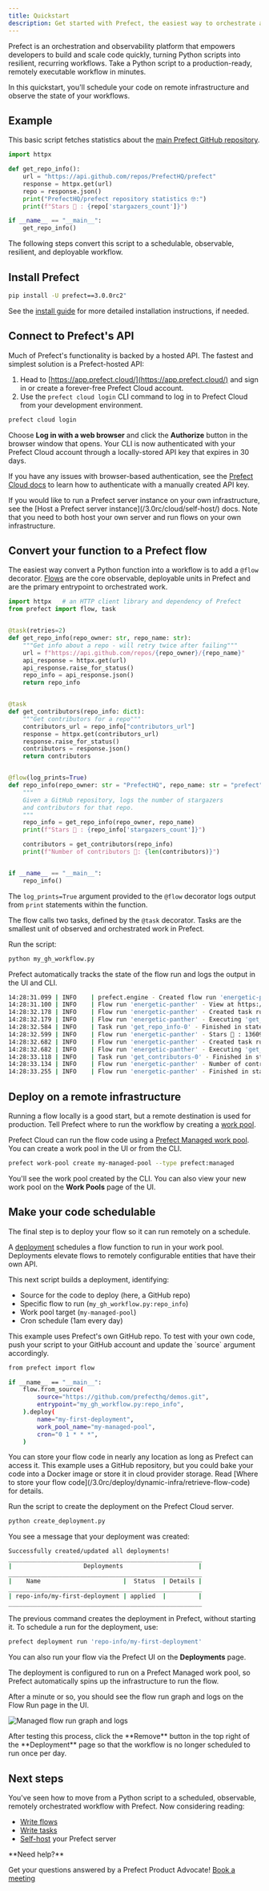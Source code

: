 ```yaml
---
title: Quickstart
description: Get started with Prefect, the easiest way to orchestrate and observe your data pipelines
---
```


Prefect is an orchestration and observability platform that empowers developers to build and scale code quickly, turning Python scripts into resilient, recurring workflows.
Take a Python script to a production-ready, remotely executable workflow in minutes.

In this quickstart, you'll schedule your code on remote infrastructure and observe the state of your workflows.

## Example

This basic script fetches statistics about the [main Prefect GitHub repository](https://github.com/PrefectHQ/prefect).

```python
import httpx

def get_repo_info():
    url = "https://api.github.com/repos/PrefectHQ/prefect"
    response = httpx.get(url)
    repo = response.json()
    print("PrefectHQ/prefect repository statistics 🤓:")
    print(f"Stars 🌠 : {repo['stargazers_count']}")

if __name__ == "__main__":
    get_repo_info()
```

The following steps convert this script to a schedulable, observable, resilient, and deployable workflow.

## Install Prefect

```bash
pip install -U prefect==3.0.0rc2"
```

See the [install guide](/3.0rc/get-started/install/) for more detailed installation instructions, if needed.

## Connect to Prefect's API

Much of Prefect's functionality is backed by a hosted API.
The fastest and simplest solution is a Prefect-hosted API:

1. Head to [https://app.prefect.cloud/](https://app.prefect.cloud/) and sign in or create a forever-free Prefect Cloud account.
1. Use the `prefect cloud login` CLI command to log in to Prefect Cloud from your development environment.

```bash
prefect cloud login
```

Choose **Log in with a web browser** and click the **Authorize** button in the browser window that opens.
Your CLI is now authenticated with your Prefect Cloud account through a locally-stored API key that expires in 30 days.

If you have any issues with browser-based authentication, see the [Prefect Cloud docs](/3.0rc/cloud/manage-users/api-keys/) to learn how to authenticate with a manually created API key.

<Note>
If you would like to run a Prefect server instance on your own infrastructure, see the [Host a Prefect server instance](/3.0rc/cloud/self-host/) docs.
Note that you need to both host your own server and run flows on your own infrastructure.
</Note>

## Convert your function to a Prefect flow

The easiest way convert a Python function into a workflow is to add a `@flow` decorator.
[Flows](/3.0rc/develop/write-flows/) are the core observable, deployable units in Prefect and are the primary entrypoint to orchestrated work.

```python my_gh_workflow.py
import httpx   # an HTTP client library and dependency of Prefect
from prefect import flow, task


@task(retries=2)
def get_repo_info(repo_owner: str, repo_name: str):
    """Get info about a repo - will retry twice after failing"""
    url = f"https://api.github.com/repos/{repo_owner}/{repo_name}"
    api_response = httpx.get(url)
    api_response.raise_for_status()
    repo_info = api_response.json()
    return repo_info


@task
def get_contributors(repo_info: dict):
    """Get contributors for a repo"""
    contributors_url = repo_info["contributors_url"]
    response = httpx.get(contributors_url)
    response.raise_for_status()
    contributors = response.json()
    return contributors


@flow(log_prints=True)
def repo_info(repo_owner: str = "PrefectHQ", repo_name: str = "prefect"):
    """
    Given a GitHub repository, logs the number of stargazers
    and contributors for that repo.
    """
    repo_info = get_repo_info(repo_owner, repo_name)
    print(f"Stars 🌠 : {repo_info['stargazers_count']}")

    contributors = get_contributors(repo_info)
    print(f"Number of contributors 👷: {len(contributors)}")


if __name__ == "__main__":
    repo_info()
```

The `log_prints=True` argument provided to the `@flow` decorator logs output from `print` statements within the function.

The flow calls two tasks, defined by the `@task` decorator.
Tasks are the smallest unit of observed and orchestrated work in Prefect.

Run the script:

```bash
python my_gh_workflow.py
```

Prefect automatically tracks the state of the flow run and logs the output in the UI and CLI.

```bash
14:28:31.099 | INFO    | prefect.engine - Created flow run 'energetic-panther' for flow 'repo-info'
14:28:31.100 | INFO    | Flow run 'energetic-panther' - View at https://app.prefect.cloud/account/123/workspace/abc/flow-runs/flow-run/xyz
14:28:32.178 | INFO    | Flow run 'energetic-panther' - Created task run 'get_repo_info-0' for task 'get_repo_info'
14:28:32.179 | INFO    | Flow run 'energetic-panther' - Executing 'get_repo_info-0' immediately...
14:28:32.584 | INFO    | Task run 'get_repo_info-0' - Finished in state Completed()
14:28:32.599 | INFO    | Flow run 'energetic-panther' - Stars 🌠 : 13609
14:28:32.682 | INFO    | Flow run 'energetic-panther' - Created task run 'get_contributors-0' for task 'get_contributors'
14:28:32.682 | INFO    | Flow run 'energetic-panther' - Executing 'get_contributors-0' immediately...
14:28:33.118 | INFO    | Task run 'get_contributors-0' - Finished in state Completed()
14:28:33.134 | INFO    | Flow run 'energetic-panther' - Number of contributors 👷: 30
14:28:33.255 | INFO    | Flow run 'energetic-panther' - Finished in state Completed('All states completed.')
```

## Deploy on a remote infrastructure

Running a flow locally is a good start, but a remote destination is used for production.
Tell Prefect where to run the workflow by creating a [work pool](/3.0rc/deploy/dynamic-infra/control-runs/).

Prefect Cloud can run the flow code using a [Prefect Managed work pool](/3.0rc/deploy/serve-flows/index).
You can create a work pool in the UI or from the CLI.

```bash
prefect work-pool create my-managed-pool --type prefect:managed
```

You'll see the work pool created by the CLI.
You can also view your new work pool on the **Work Pools** page of the UI.

## Make your code schedulable

The final step is to deploy your flow so it can run remotely on a schedule. 

A [deployment](/3.0rc/deploy/serve-flows/) schedules a flow function to run in your work pool.
Deployments elevate flows to remotely configurable entities that have their own API.

This next script builds a deployment, identifying:

- Source for the code to deploy (here, a GitHub repo)
- Specific flow to run (`my_gh_workflow.py:repo_info`)
- Work pool target (`my-managed-pool`)
- Cron schedule (1am every day)

<Info>
This example uses Prefect's own GitHub repo.
To test with your own code, push your script to your GitHub account and update the `source` argument accordingly.
</Info>

```bash create_deployment.py
from prefect import flow

if __name__ == "__main__":
    flow.from_source(
        source="https://github.com/prefecthq/demos.git",
        entrypoint="my_gh_workflow.py:repo_info",
    ).deploy(
        name="my-first-deployment",
        work_pool_name="my-managed-pool",
        cron="0 1 * * *",
    )
```

<Tip>
You can store your flow code in nearly any location as long as Prefect can access it.
This example uses a GitHub repository, but you could bake your code into a Docker image or store it in cloud provider storage.
Read [Where to store your flow code](/3.0rc/deploy/dynamic-infra/retrieve-flow-code) for details.
</Tip>

Run the script to create the deployment on the Prefect Cloud server.

```bash
python create_deployment.py
```

You see a message that your deployment was created:

```bash
Successfully created/updated all deployments!
______________________________________________________
|                    Deployments                     |  
______________________________________________________
|    Name                       |  Status  | Details |
______________________________________________________
| repo-info/my-first-deployment | applied  |         |
______________________________________________________
```

The previous command creates the deployment in Prefect, without starting it.
To schedule a run for the deployment, use:

```bash
prefect deployment run 'repo-info/my-first-deployment'
```

You can also run your flow via the Prefect UI on the **Deployments** page.

The deployment is configured to run on a Prefect Managed work pool, so Prefect automatically spins up the infrastructure to run the flow. 

After a minute or so, you should see the flow run graph and logs on the Flow Run page in the UI.

![Managed flow run graph and logs](/3.0rc/img/ui/qs-flow-run.png)

<Warning>
    After testing this process, click the **Remove** button in the top right of the **Deployment** page so that the workflow is no longer scheduled to run once per day.
</Warning>

## Next steps

You've seen how to move from a Python script to a scheduled, observable, remotely orchestrated workflow with Prefect.
Now considering reading: 

* [Write flows](/3.0rc/develop/write-flows/index)
* [Write tasks](/3.0rc/develop/write-tasks/index)
* [Self-host](/3.0rc/cloud/self-host) your Prefect server


<Tip>
**Need help?**

Get your questions answered by a Prefect Product Advocate!
[Book a meeting](https://calendly.com/prefect-experts/prefect-product-advocates?utm_campaign=prefect_docs_cloud&utm_content=prefect_docs&utm_medium=docs&utm_source=docs)
</Tip>
